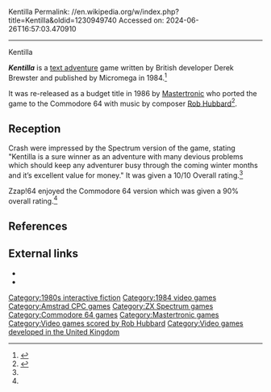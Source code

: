 Kentilla
Permalink: //en.wikipedia.org/w/index.php?title=Kentilla&oldid=1230949740
Accessed on: 2024-06-26T16:57:03.470910



------
Kentilla
{{Infobox video game
| title = Kentilla
| image = Kentilla-game-cover-c64.jpg
| developer = Derek Brewster
| publisher = Micromega, [[Mastertronic]]
| designer = 
| composer = [[Rob Hubbard]]
| engine = 
| released = 1984
| genre = [[Interactive fiction]]
| modes = [[Single-player]]
| platforms = [[Amstrad CPC]], [[ZX Spectrum]], [[Commodore 64]]
}}

'''''Kentilla''''' is a [[text adventure]] game written by British developer Derek Brewster and published by Micromega in 1984.<ref name=crash10>{{cite magazine|magazine=Crash|issue=10|title=Kentilla|publisher=Newsfield|url=https://spectrumcomputing.co.uk/page.php?issue_id=977&page=113|page=113|date=November 1984 }}</ref> 

It was re-released as a budget title in 1986 by [[Mastertronic]] who ported the game to the Commodore 64 with music by composer [[Rob Hubbard]]<ref name="Zzap">{{cite magazine|magazine=Zzap64|publisher=Newsfield|url=http://www.zzap64.co.uk/cgi-bin/displaypage.pl?issue=014&page=073&magazine=zzap|date=June 1986|title = Kentilla|issue=14|page=73}}</ref>.
==Reception==
{{Video game reviews
| award1Pub = ''Crash''
| award1 = Crash Smash<ref name=crash10 />
}}
Crash were impressed by the Spectrum version of the game, stating "Kentilla is a sure winner as an adventure with many devious problems which should keep any adventurer busy through the coming winter months and it’s excellent value for money."  It was given a 10/10 Overall rating.<ref name=crash10 />

Zzap!64 enjoyed the Commodore 64 version which was given a 90% overall rating.<ref name="Zzap" />

==References==
{{Reflist}}

== External links ==
* {{WoS game|id=0006527}}
* {{IFDB|id=g6f29calzg7vkudy}}

[[Category:1980s interactive fiction]]
[[Category:1984 video games]]
[[Category:Amstrad CPC games]]
[[Category:ZX Spectrum games]]
[[Category:Commodore 64 games]]
[[Category:Mastertronic games]]
[[Category:Video games scored by Rob Hubbard]]
[[Category:Video games developed in the United Kingdom]]